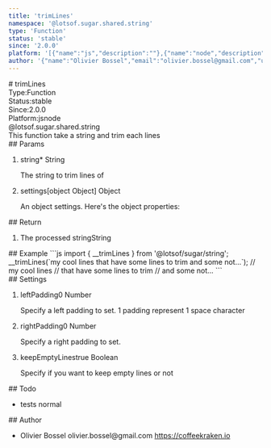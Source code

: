 ```yaml
---
title: 'trimLines'
namespace: '@lotsof.sugar.shared.string'
type: 'Function'
status: 'stable'
since: '2.0.0'
platform: '[{"name":"js","description":""},{"name":"node","description":""}]'
author: '{"name":"Olivier Bossel","email":"olivier.bossel@gmail.com","url":"https://coffeekraken.io"}'
---
```

<div class="docmap-mdx">
# trimLines
<div class="_metas">
<div class="_type"><span class="_type-label">Type:</span><span class="_type-value">Function</span></div>
<div class="_status"><span class="_status-label">Status:</span><span class="_status-value -stable">stable</span></div>
<div class="_since"><span class="_since-label">Since:</span><span class="_since-value">2.0.0</span></div>
<div class="_platform"><span class="_platform-label">Platform:</span><span class="_platform-value">js</span><span class="_platform-value">node</span></div>
</div>
<div class="_namespace">@lotsof.sugar.shared.string</div>
<div class="_description">
This function take a string and trim each lines
</div>
<div class="_params">
## Params
<ol class="_list">
<li class="_item">
<span class="_name">string<span class="_required">*</span></span><span class="_default"></span> <span class="_type">String</span>
<p class="_description">The string to trim lines of</p>
</li>
<li class="_item">
<span class="_name">settings</span><span class="_default">&lsqb;object Object&rsqb;</span> <span class="_type">Object</span>
<p class="_description">An object settings&period; Here&apos;s the object properties&colon;</p>
</li>
</ol>
</div>
<div class="_return">
## Return
<ol class="_list">
<li class="_item">
<span class="_description">The processed string</span><span class="_default"></span><span class="_type">String</span>
</li>
</ol>
</div>
<div class="_examples">
## Example
```js
import { __trimLines } from '@lotsof/sugar/string';
__trimLines(`my cool lines
     that have some lines to trim
and some not...`);
// my cool lines
// that have some lines to trim
// and some not...
```
</div>
<div class="_settings">
## Settings
<ol class="_list">
<li class="_item">
<span class="_name">leftPadding</span><span class="_default">0</span> <span class="_type">Number</span>
<p class="_description">Specify a left padding to set. 1 padding represent 1 space character</p>
</li>
<li class="_item">
<span class="_name">rightPadding</span><span class="_default">0</span> <span class="_type">Number</span>
<p class="_description">Specify a right padding to set.</p>
</li>
<li class="_item">
<span class="_name">keepEmptyLines</span><span class="_default">true</span> <span class="_type">Boolean</span>
<p class="_description">Specify if you want to keep empty lines or not</p>
</li>
</ol>
</div>
<div class="_todo">
## Todo
<ul class="_list">
<li class="_item">
<span class="_description">tests</span>
<span class="_priority -normal">normal</span>
</li>
</ul>
</div>
<div class="_author">
## Author
<ul class="_list">
<li class="_item">
<span class="_name">Olivier Bossel</span>
<span class="_email">olivier.bossel@gmail.com</span>
<a href="https://coffeekraken.io" target="_blank" class="_url">https://coffeekraken.io</a>
</li>
</ul>
</div>
</div>